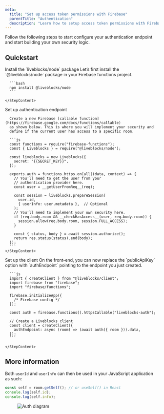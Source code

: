 ```yaml
---
meta:
  title: "Set up access token permissions with Firebase"
  parentTitle: "Authentication"
  description: "Learn how to setup access token permissions with Firebase."
---
```


Follow the following steps to start configure your authentication endpoint and
start building your own security logic.

## Quickstart

<Steps>
  <Step>
    <StepTitle>Install the `liveblocks/node` package</StepTitle>
    <StepContent>
      Let’s first install the `@liveblocks/node` package in your
      Firebase functions project.
      
      ```bash
      npm install @liveblocks/node
      ```

    </StepContent>

  </Step>
  <Step>
    <StepTitle>Set up authentication endpoint</StepTitle>
    <StepContent>

      Create a new Firebase [callable function](https://firebase.google.com/docs/functions/callable)
      as shown below. This is where you will implement your security and
      define if the current user has access to a specific room.

      ```js
      const functions = require("firebase-functions");
      const { Liveblocks } = require("@liveblocks/node");

      const liveblocks = new Liveblocks({
        secret: "{{SECRET_KEY}}",
      });

      exports.auth = functions.https.onCall((data, context) => {
        // You'll need to get the user from your
        // authentication provider here.
        const user = __getUserFromReq__(req);

        const session = liveblocks.prepareSession(
          user.id,
          { userInfo: user.metadata },  // Optional
        );
        // You'll need to implement your own security here.
        if (req.body.room && __checkHasAccess__(user, req.body.room)) {
          session.allow(req.body.room, session.FULL_ACCESS);
        }

        const { status, body } = await session.authorize();
        return res.status(status).end(body);
      });
      ```
    </StepContent>

  </Step>
  <Step lastStep>
    <StepTitle>Set up the client</StepTitle>
    <StepContent>
      On the front-end, you can now replace the `publicApiKey`
      option with `authEndpoint` pointing to the endpoint you
      just created.

      ```js
      import { createClient } from "@liveblocks/client";
      import firebase from "firebase";
      import "firebase/functions";

      firebase.initializeApp({
        /* Firebase config */
      });

      const auth = firebase.functions().httpsCallable("liveblocks-auth");

      // Create a Liveblocks client
      const client = createClient({
        authEndpoint: async (room) => (await auth({ room })).data,
      });
      ```

    </StepContent>

  </Step>
</Steps>

## More information

Both `userId` and `userInfo` can then be used in your JavaScript application as
such:

```ts
const self = room.getSelf(); // or useSelf() in React
console.log(self.id);
console.log(self.info);
```

<Figure>
  <Image
    src="/assets/access-token-auth-diagram.png"
    alt="Auth diagram"
    width={768}
    height={576}
  />
</Figure>
